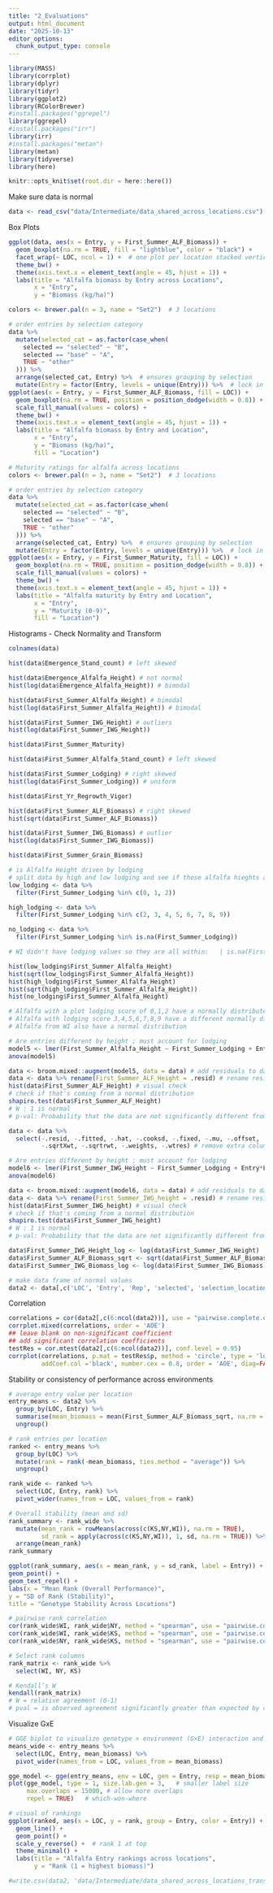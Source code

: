 ```yaml
---
title: "2_Evaluations"
output: html_document
date: "2025-10-13"
editor_options: 
  chunk_output_type: console
---
```


```r
library(MASS)
library(corrplot)
library(dplyr)
library(tidyr)
library(ggplot2)
library(RColorBrewer)
#install.packages("ggrepel")
library(ggrepel)
#install.packages("irr")
library(irr)
#install.packages("metan")
library(metan)
library(tidyverse)
library(here)
```

```r
knitr::opts_knit$set(root.dir = here::here())
```

Make sure data is normal

```r
data <- read_csv("data/Intermediate/data_shared_across_locations.csv")
```

Box Plots

```r
ggplot(data, aes(x = Entry, y = First_Summer_ALF_Biomass)) +
  geom_boxplot(na.rm = TRUE, fill = "lightblue", color = "black") +
  facet_wrap(~ LOC, ncol = 1) +  # one plot per location stacked vertically
  theme_bw() +
  theme(axis.text.x = element_text(angle = 45, hjust = 1)) +
  labs(title = "Alfalfa biomass by Entry across Locations",
       x = "Entry",
       y = "Biomass (kg/ha)")

```

```r
colors <- brewer.pal(n = 3, name = "Set2")  # 3 locations

# order entries by selection category
data %>%
  mutate(selected_cat = as.factor(case_when(
    selected == "selected" ~ "B",
    selected == "base" ~ "A",
    TRUE ~ "other"
  ))) %>%
  arrange(selected_cat, Entry) %>%  # ensures grouping by selection
  mutate(Entry = factor(Entry, levels = unique(Entry))) %>%  # lock in order for ggplot
ggplot(aes(x = Entry, y = First_Summer_ALF_Biomass, fill = LOC)) +
  geom_boxplot(na.rm = TRUE, position = position_dodge(width = 0.8)) +
  scale_fill_manual(values = colors) +
  theme_bw() +
  theme(axis.text.x = element_text(angle = 45, hjust = 1)) +
  labs(title = "Alfalfa biomass by Entry and Location",
       x = "Entry",
       y = "Biomass (kg/ha)",
       fill = "Location")
```

```r
# Maturity ratings for alfalfa across locations
colors <- brewer.pal(n = 3, name = "Set2")  # 3 locations

# order entries by selection category
data %>%
  mutate(selected_cat = as.factor(case_when(
    selected == "selected" ~ "B",
    selected == "base" ~ "A",
    TRUE ~ "other"
  ))) %>%
  arrange(selected_cat, Entry) %>%  # ensures grouping by selection
  mutate(Entry = factor(Entry, levels = unique(Entry))) %>%  # lock in order for ggplot
ggplot(aes(x = Entry, y = First_Summer_Maturity, fill = LOC)) +
  geom_boxplot(na.rm = TRUE, position = position_dodge(width = 0.8)) +
  scale_fill_manual(values = colors) +
  theme_bw() +
  theme(axis.text.x = element_text(angle = 45, hjust = 1)) +
  labs(title = "Alfalfa maturity by Entry and Location",
       x = "Entry",
       y = "Maturity (0-9)",
       fill = "Location")
```

Histograms - Check Normality and Transform

```r
colnames(data)

hist(data$Emergence_Stand_count) # left skewed

hist(data$Emergence_Alfalfa_Height) # not normal
hist(log(data$Emergence_Alfalfa_Height)) # bimodal

hist(data$First_Summer_Alfalfa_Height) # bimodal
hist(log(data$First_Summer_Alfalfa_Height)) # bimodal

hist(data$First_Summer_IWG_Height) # outliers
hist(log(data$First_Summer_IWG_Height))

hist(data$First_Summer_Maturity)

hist(data$First_Summer_Alfalfa_Stand_count) # left skewed

hist(data$First_Summer_Lodging) # right skewed
hist(log(data$First_Summer_Lodging)) # uniform

hist(data$First_Yr_Regrowth_Vigor)

hist(data$First_Summer_ALF_Biomass) # right skewed 
hist(sqrt(data$First_Summer_ALF_Biomass))

hist(data$First_Summer_IWG_Biomass) # outlier
hist(log(data$First_Summer_IWG_Biomass))

hist(data$First_Summer_Grain_Biomass)

```

```r
# is Alfalfa Height driven by lodging 
# split data by high and low lodging and see if those alfalfa hieghts are normal 
low_lodging <- data %>%
  filter(First_Summer_Lodging %in% c(0, 1, 2))

high_lodging <- data %>%
  filter(First_Summer_Lodging %in% c(2, 3, 4, 5, 6, 7, 8, 9))

no_lodging <- data %>%
  filter(First_Summer_Lodging %in% is.na(First_Summer_Lodging))

# WI didn't have lodging values so they are all within:   | is.na(First_Summer_Lodging) 

hist(low_lodging$First_Summer_Alfalfa_Height)
hist(sqrt(low_lodging$First_Summer_Alfalfa_Height))
hist(high_lodging$First_Summer_Alfalfa_Height)
hist(sqrt(high_lodging$First_Summer_Alfalfa_Height))
hist(no_lodging$First_Summer_Alfalfa_Height)

# Alfalfa with a plot lodging score of 0,1,2 have a normally distributed height when transformed 
# Alfalfa with lodging score 3,4,5,6,7,8,9 have a different normally distributed height when transformed
# Alfalfa from WI also have a normal distribution 
```

```r
# Are entries different by height ; must account for lodging 
model5 <- lmer(First_Summer_Alfalfa_Height ~ First_Summer_Lodging + Entry*LOC + (1|LOC:Rep), data=data)
anova(model5)

data <- broom.mixed::augment(model5, data = data) # add residuals to data file paired with the correct rows
data <- data %>% rename(First_Summer_ALF_Height = .resid) # rename residual column 
hist(data$First_Summer_ALF_Height) # visual check 
# check if that's coming from a normal distribution 
shapiro.test(data$First_Summer_ALF_Height)
# W : 1 is normal 
# p-val: Probability that the data are not significantly different from normal

data <- data %>%
  select(-.resid, -.fitted, -.hat, -.cooksd, -.fixed, -.mu, -.offset,
         -.sqrtXwt, -.sqrtrwt, -.weights, -.wtres) # remove extra columns 
```

```r
# Are entries different by height ; must account for lodging 
model6 <- lmer(First_Summer_IWG_Height ~ First_Summer_Lodging + Entry*LOC + (1|LOC:Rep), data=data)
anova(model6)

data <- broom.mixed::augment(model6, data = data) # add residuals to data file paired with the correct rows
data <- data %>% rename(First_Summer_IWG_height = .resid) # rename residual column 
hist(data$First_Summer_IWG_height) # visual check 
# check if that's coming from a normal distribution 
shapiro.test(data$First_Summer_IWG_height)
# W : 1 is normal 
# p-val: Probability that the data are not significantly different from normal
```

```r
data$First_Summer_IWG_Height_log <- log(data$First_Summer_IWG_Height)
data$First_Summer_ALF_Biomass_sqrt <- sqrt(data$First_Summer_ALF_Biomass)
data$First_Summer_IWG_Biomass_log <- log(data$First_Summer_IWG_Biomass)

# make data frame of normal values
data2 <- data[,c('LOC', 'Entry', 'Rep', 'selected', 'selection_location', 'First_Summer_ALF_Height', 'First_Summer_IWG_Height_log', 'First_Summer_Maturity', 'First_Yr_Regrowth_Vigor', 'First_Summer_ALF_Biomass_sqrt', 'First_Summer_IWG_Biomass_log', 'First_Summer_Lodging')]
```

Correlation 

```r
correlations = cor(data2[,c(6:ncol(data2))], use = "pairwise.complete.obs")
corrplot.mixed(correlations, order = 'AOE')
## leave blank on non-significant coefficient
## add significant correlation coefficients
testRes = cor.mtest(data2[,c(6:ncol(data2))], conf.level = 0.95)
corrplot(correlations, p.mat = testRes$p, method = 'circle', type = 'lower', insig='blank',
         addCoef.col ='black', number.cex = 0.8, order = 'AOE', diag=FALSE)
```

Stability or consistency of performance across environments

```r
# average entry value per location
entry_means <- data2 %>%
  group_by(LOC, Entry) %>%
  summarise(mean_biomass = mean(First_Summer_ALF_Biomass_sqrt, na.rm = TRUE)) %>%
  ungroup()

# rank entries per location
ranked <- entry_means %>%
  group_by(LOC) %>%
  mutate(rank = rank(-mean_biomass, ties.method = "average")) %>%
  ungroup()

rank_wide <- ranked %>%
  select(LOC, Entry, rank) %>%
  pivot_wider(names_from = LOC, values_from = rank)
```

```r
# Overall stability (mean and sd)
rank_summary <- rank_wide %>%
  mutate(mean_rank = rowMeans(across(c(KS,NY,WI)), na.rm = TRUE),
         sd_rank = apply(across(c(KS,NY,WI)), 1, sd, na.rm = TRUE)) %>%
  arrange(mean_rank)
rank_summary
```

```r
ggplot(rank_summary, aes(x = mean_rank, y = sd_rank, label = Entry)) +
geom_point() +
geom_text_repel() +
labs(x = "Mean Rank (Overall Performance)",
y = "SD of Rank (Stability)",
title = "Genotype Stability Across Locations")

```

```r
# pairwise rank correlation 
cor(rank_wide$WI, rank_wide$NY, method = "spearman", use = "pairwise.complete.obs")
cor(rank_wide$WI, rank_wide$KS, method = "spearman", use = "pairwise.complete.obs")
cor(rank_wide$NY, rank_wide$KS, method = "spearman", use = "pairwise.complete.obs")
```

```r
# Select rank columns
rank_matrix <- rank_wide %>%
  select(WI, NY, KS)

# Kendall’s W
kendall(rank_matrix)
# W = relative agreement (0-1)
# pval = is observed agreement significantly greater than expected by chance
```

Visualize GxE

```r
# GGE biplot to visualize genotype × environment (G×E) interaction and identify which genotypes perform best in which environments
means_wide <- entry_means %>%
  select(LOC, Entry, mean_biomass) %>%
  pivot_wider(names_from = LOC, values_from = mean_biomass)

gge_model <- gge(entry_means, env = LOC, gen = Entry, resp = mean_biomass)
plot(gge_model, type = 1, size.lab.gen = 3,   # smaller label size
     max.overlaps = 15000, # allow more overlaps
     repel = TRUE)   # which-won-where
```

```r
# visual of rankings
ggplot(ranked, aes(x = LOC, y = rank, group = Entry, color = Entry)) +
  geom_line() +
  geom_point() +
  scale_y_reverse() +  # rank 1 at top
  theme_minimal() +
  labs(title = "Alfalfa Entry rankings across locations",
       y = "Rank (1 = highest biomass)")
```

```r
#write.csv(data2, 'data/Intermediate/data_shared_across_locations_transformed.csv')
```